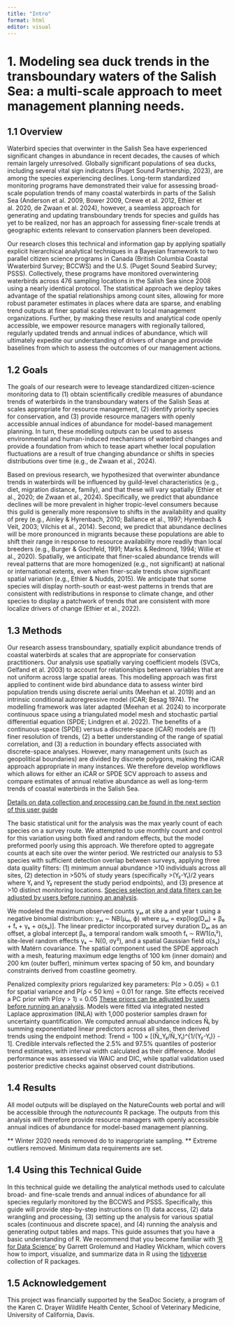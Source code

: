 ```yaml
---
title: "Intro"
format: html
editor: visual
---
```


# 1. Modeling sea duck trends in the transboundary waters of the Salish Sea: a multi-scale approach to meet management planning needs. {#1.0Intro}

## 1.1 Overview {#1.1Intro}

Waterbird species that overwinter in the Salish Sea have experienced significant changes in abundance in recent decades, the causes of which remain largely unresolved. Globally significant populations of sea ducks, including several vital sign indicators (Puget Sound Partnership, 2023), are among the species experiencing declines. Long-term standardized monitoring programs have demonstrated their value for assessing broad-scale population trends of many coastal waterbirds in parts of the Salish Sea (Anderson et al. 2009, Bower 2009, Crewe et al. 2012, Ethier et al. 2020, de Zwaan et al. 2024), however, a seamless approach for generating and updating transboundary trends for species and guilds has yet to be realized, nor has an approach for assessing finer-scale trends at geographic extents relevant to conservation planners been developed.

Our research closes this technical and information gap by applying spatially explicit hierarchical analytical techniques in a Bayesian framework to two parallel citizen science programs in Canada (British Columbia Coastal Wwaterbird Survey; BCCWS) and the U.S. (Puget Sound Seabird Survey; PSSS). Collectively, these programs have monitored overwintering waterbirds across 476 sampling locations in the Salish Sea since 2008 using a nearly identical protocol. The statistical approach we deploy takes advantage of the spatial relationships among count sites, allowing for more robust parameter estimates in places where data are sparse, and enabling trend outputs at finer spatial scales relevant to local management organizations. Further, by making these results and analytical code openly accessible, we empower resource managers with regionally tailored, regularly updated trends and annual indices of abundance, which will ultimately expedite our understanding of drivers of change and provide baselines from which to assess the outcomes of our management actions.

## 1.2 Goals {#1.2Intro}

The goals of our research were to leveage standardized citizen-science monitoring data to (1) obtain scientifically credible measures of abundance trends of waterbirds in the transboundary waters of the Salish Seas at scales appropriate for resource management, (2) identify priority species for conservation, and (3) provide resource managers with openly accessible annual indices of abundance for model-based management planning. In turn, these modelling outputs can be used to assess environmental and human-induced mechanisms of waterbird changes and provide a foundation from which to tease apart whether local population fluctuations are a result of true changing abundance or shifts in species distributions over time (e.g., de Zwaan et al., 2024).

Based on previous research, we hypothesized that overwinter abundance trends in waterbirds will be influenced by guild-level characteristics (e.g., diet, migration distance, family), and that these will vary spatially (Ethier et al., 2020; de Zwaan et al., 2024). Specifically, we predict that abundance declines will be more prevalent in higher tropic-level consumers because this guild is generally more responsive to shifts in the availability and quality of prey (e.g., Ainley & Hyrenbach, 2010; Ballance et al., 1997; Hyrenbach & Veit, 2003; Vilchis et al., 2014). Second, we predict that abundance declines will be more pronounced in migrants because these populations are able to shift their range in response to resource availability more readily than local breeders (e.g., Burger & Gochfeld, 1991; Marks & Redmond, 1994; Willie et al., 2020). Spatially, we anticipate that finer-scaled abundance trends will reveal patterns that are more homogenized (e.g., not significant) at national or international extents, even when finer-scale trends show significant spatial variation (e.g., Ethier & Nudds, 2015). We anticipate that some species will display north-south or east-west patterns in trends that are consistent with redistributions in response to climate change, and other species to display a patchwork of trends that are consistent with more localize drivers of change (Ethier et al., 2022).

## 1.3 Methods {#1.3Intro}

Our research assess transboundary, spatially explicit abundance trends of coastal waterbirds at scales that are appropriate for conservation practitioners. Our analysis use spatially varying coefficient models (SVCs, Gelfand et al. 2003) to account for relationships between variables that are not uniform across large spatial areas. This modelling approach was first applied to continent wide bird abundance data to assess winter bird population trends using discrete aerial units (Meehan et al. 2019) and an intrinsic conditional autoregressive model (iCAR; Besag 1974). The modelling framework was later adapted (Meehan et al. 2024) to incorporate continuous space using a triangulated model mesh and stochastic partial differential equation (SPDE; Lindgren et al. 2022). The benefits of a continuous-space (SPDE) versus a discrete-space (iCAR) models are (1) finer resolution of trends, (2) a better understanding of the range of spatial correlation, and (3) a reduction in boundary effects associated with discrete-space analyses. However, many management units (such as geopolitical boundaries) are divided by discrete polygons, making the iCAR approach appropriate in many instances. We therefore develop workflows which allows for either an iCAR or SPDE SCV approach to assess and compare estimates of annual relative abundance as well as long-term trends of coastal waterbirds in the Salish Sea.

[Details on data collection and processing can be found in the next section of this user guide](#2.1Data)

The basic statistical unit for the analysis was the max yearly count of each species on a survey route. We attempted to use monthly count and control for this variation using both fixed and random effects, but the model preformed poorly using this approach. We therefore opted to aggregate counts at each site over the winter period. We restricted our analysis to 53 species with sufficient detection overlap between surveys, applying three data quality filters: (1) minimum annual abundance \>10 individuals across all sites, (2) detection in \>50% of study years (specifically \>(Y₂-Y₁)/2 years where Y₁ and Y₂ represent the study period endpoints), and (3) presence at \>10 distinct monitoring locations. [Species selection and data filters can be adjusted by users before running an analysis](#3.1SPDE).

We modeled the maximum observed counts yₐₜ at site a and year t using a negative binomial distribution: yₐₜ ∼ NB(μₐₜ, ϕ) where μₐₜ = exp\[log(Dₐₜ) + β₀ + fₜ + γₖ + α(sₐ)\]. The linear predictor incorporated survey duration Dₐₜ as an offset, a global intercept β₀, a temporal random walk smooth fₜ ∼ RW1(σₜ²), site-level random effects γₖ ∼ N(0, σγ²), and a spatial Gaussian field α(sₐ) with Matérn covariance. The spatial component used the SPDE approach with a mesh, featuring maximum edge lengths of 100 km (inner domain) and 200 km (outer buffer), minimum vertex spacing of 50 km, and boundary constraints derived from coastline geometry.

Penalized complexity priors regularized key parameters: P(σ \> 0.05) = 0.1 for spatial variance and P(ρ \< 50 km) = 0.01 for range. Site effects received a PC prior with P(σγ \> 1) = 0.05 [These priors can be adjusted by users before running an analysis](#3.1SPDE). Models were fitted via integrated nested Laplace approximation (INLA) with 1,000 posterior samples drawn for uncertainty quantification. We computed annual abundance indices Ñₜ by summing exponentiated linear predictors across all sites, then derived trends using the endpoint method: Trend = 100 × \[(Ñ_Y₂/Ñ_Y₁)\^{1/(Y₂-Y₁)} - 1\]. Credible intervals reflected the 2.5% and 97.5% quantiles of posterior trend estimates, with interval width calculated as their difference. Model performance was assessed via WAIC and DIC, while spatial validation used posterior predictive checks against observed count distributions.

## 1.4 Results {#1.4Intro}

All model outputs will be displayed on the NatureCounts web portal and will be accessible through the *naturecounts* R package. The outputs from this analysis will therefore provide resource managers with openly accessible annual indices of abundance for model-based management planning.

\*\* Winter 2020 needs removed do to inappropriate sampling. \*\* Extreme outliers removed. Minimum data requirements are set.

## 1.4 Using this Technical Guide {#1.4Intro}

In this technical guide we detailing the analytical methods used to calculate broad- and fine-scale trends and annual indices of abundance for all species regularly monitored by the BCCWS and PSSS. Specifically, this guide will provide step-by-step instructions on (1) data access, (2) data wrangling and processing, (3) setting up the analysis for various spatial scales (continuous and discrete space), and (4) running the analysis and generating output tables and maps. This guide assumes that you have a basic understanding of R. We recommend that you become familiar with ['R for Data Science'](http://r4ds.had.co.nz/) by Garrett Grolemund and Hadley Wickham, which covers how to import, visualize, and summarize data in R using the [tidyverse](https://www.tidyverse.org/) collection of R packages.

## 1.5 Acknowledgement {#1.5Intro}

This project was financially supported by the SeaDoc Society, a program of the Karen C. Drayer Wildlife Health Center, School of Veterinary Medicine, University of California, Davis.
